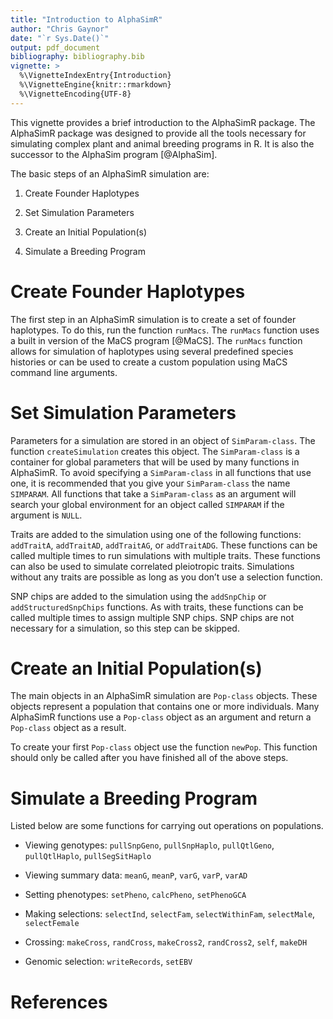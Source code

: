 ```yaml
---
title: "Introduction to AlphaSimR"
author: "Chris Gaynor"
date: "`r Sys.Date()`"
output: pdf_document
bibliography: bibliography.bib
vignette: >
  %\VignetteIndexEntry{Introduction}
  %\VignetteEngine{knitr::rmarkdown}
  %\VignetteEncoding{UTF-8}
---
```


This vignette provides a brief introduction to the AlphaSimR package. The AlphaSimR package was designed to provide all the tools necessary for simulating complex plant and animal breeding programs in R. It is also the successor to the AlphaSim program [@AlphaSim]. 

The basic steps of an AlphaSimR simulation are:

1. Create Founder Haplotypes

2. Set Simulation Parameters

3. Create an Initial Population(s)

4. Simulate a Breeding Program

# Create Founder Haplotypes

The first step in an AlphaSimR simulation is to create a set of founder haplotypes. To do this, run the function `runMacs`. The `runMacs` function uses a built in version of the MaCS program [@MaCS]. The `runMacs` function allows for simulation of haplotypes using several predefined species histories or can be used to create a custom population using MaCS command line arguments. 

# Set Simulation Parameters

Parameters for a simulation are stored in an object of `SimParam-class`. The function `createSimulation` creates this object. The `SimParam-class` is a container for global parameters that will be used by many functions in AlphaSimR. To avoid specifying a `SimParam-class` in all functions that use one, it is recommended that you give your `SimParam-class` the name `SIMPARAM`. All functions that take a `SimParam-class` as an argument will search your global environment for an object called `SIMPARAM` if the argument is `NULL`.

Traits are added to the simulation using one of the following functions: `addTraitA`, `addTraitAD`, `addTraitAG`, or `addTraitADG`. These functions can be called multiple times to run simulations with multiple traits. These functions can also be used to simulate correlated pleiotropic traits. Simulations without any traits are possible as long as you don't use a selection function.

SNP chips are added to the simulation using the `addSnpChip` or `addStructuredSnpChips` functions. As with traits, these functions can be called multiple times to assign multiple SNP chips. SNP chips are not necessary for a simulation, so this step can be skipped.

# Create an Initial Population(s)

The main objects in an AlphaSimR simulation are `Pop-class` objects. These objects represent a population that contains one or more individuals. Many AlphaSimR functions use a `Pop-class` object as an argument and return a `Pop-class` object as a result.

To create your first `Pop-class` object use the function `newPop`. This function should only be called after you have finished all of the above steps.

# Simulate a Breeding Program

Listed below are some functions for carrying out operations on populations.

* Viewing genotypes: `pullSnpGeno`, `pullSnpHaplo`, `pullQtlGeno`, `pullQtlHaplo`, `pullSegSitHaplo`

* Viewing summary data: `meanG`, `meanP`, `varG`, `varP`, `varAD`

* Setting phenotypes: `setPheno`, `calcPheno`, `setPhenoGCA`

* Making selections: `selectInd`, `selectFam`, `selectWithinFam`, `selectMale`, `selectFemale`

* Crossing: `makeCross`, `randCross`, `makeCross2`, `randCross2`,
`self`, `makeDH`

* Genomic selection: `writeRecords`, `setEBV`

# References